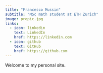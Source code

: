 ```yaml
---
title: "Francesco Mussin"
subtitle: "MSc math student at ETH Zurich"
image: propic.jpg
links:
  - icon: linkedin
    text: LinkedIn
    href: https://linkedin.com
  - icon: github
    text: GitHub
    href: https://github.com
---
```


Welcome to my personal site. 
